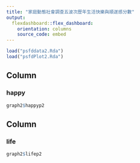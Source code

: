 ```yaml
---
title: "家庭動態社會調查五波次歷年生活快樂與順遂感分數"
output: 
  flexdashboard::flex_dashboard:
    orientation: columns
    source_code: embed
---
```


```r
load("psfddata2.Rda")
load("psfdPlot2.Rda")
```

Column
-------------------------------------

### happy
    
```r
graph2$happyp2
```

Column
-------------------------------------

### life

```r
graph2$lifep2
```


